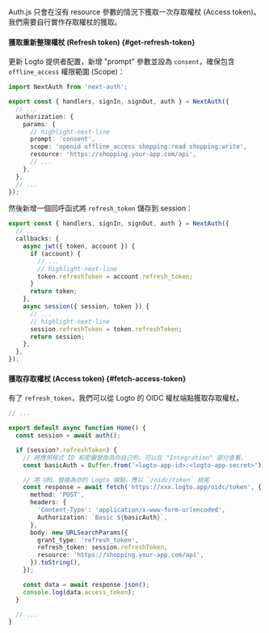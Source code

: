 Auth.js 只會在沒有 resource 參數的情況下獲取一次存取權杖 (Access token)。我們需要自行實作存取權杖的獲取。

#### 獲取重新整理權杖 (Refresh token) \{#get-refresh-token}

更新 Logto 提供者配置，新增 "prompt" 參數並設為 `consent`，確保包含 `offline_access` 權限範圍 (Scope)：

```ts title="./auth.ts"
import NextAuth from 'next-auth';

export const { handlers, signIn, signOut, auth } = NextAuth({
  // ...
  authorization: {
    params: {
      // highlight-next-line
      prompt: 'consent',
      scope: 'openid offline_access shopping:read shopping:write',
      resource: 'https://shopping.your-app.com/api',
      // ...
    },
  },
  // ...
});
```

然後新增一個回呼函式將 `refresh_token` 儲存到 session：

```ts title="./auth.ts"
export const { handlers, signIn, signOut, auth } = NextAuth({
  // ...
  callbacks: {
    async jwt({ token, account }) {
      if (account) {
        // ...
        // highlight-next-line
        token.refreshToken = account.refresh_token;
      }
      return token;
    },
    async session({ session, token }) {
      // ...
      // highlight-next-line
      session.refreshToken = token.refreshToken;
      return session;
    },
  },
});
```

#### 獲取存取權杖 (Access token) \{#fetch-access-token}

有了 `refresh_token`，我們可以從 Logto 的 OIDC 權杖端點獲取存取權杖。

```ts title="./app/page.tsx"
// ...

export default async function Home() {
  const session = await auth();

  if (session?.refreshToken) {
    // 將應用程式 ID 和密鑰替換為你自己的，可以在 "Integration" 部分查看。
    const basicAuth = Buffer.from('<logto-app-id>:<logto-app-secret>').toString('base64');

    // 將 URL 替換為你的 Logto 端點，應以 `/oidc/token` 結尾
    const response = await fetch('https://xxx.logto.app/oidc/token', {
      method: 'POST',
      headers: {
        'Content-Type': 'application/x-www-form-urlencoded',
        Authorization: `Basic ${basicAuth}`,
      },
      body: new URLSearchParams({
        grant_type: 'refresh_token',
        refresh_token: session.refreshToken,
        resource: 'https://shopping.your-app.com/api',
      }).toString(),
    });

    const data = await response.json();
    console.log(data.access_token);
  }

  // ...
}
```
